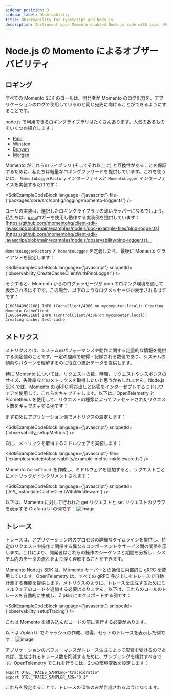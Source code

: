 ```yaml
---
sidebar_position: 3
sidebar_label: Observability
title: Observability for TypeScript and Node.js
description: Instrument your Momento-enabled Node.js code with Logs, Metrics, and Traces
---
```



# Node.js の Momento によるオブザーバビリティ

## ロギング

すべての Momento SDK のゴールは、開発者が Momento のログ出力を、アプリケーションのログで使用しているのと同じ宛先に向けることができるようにすることです。

node.js で利用できるロギングライブラリはたくさんあります。人気のあるものをいくつか紹介します：

- [Pino](https://github.com/pinojs/pino)
- [Winston](https://github.com/winstonjs/winston)
- [Bunyan](https://github.com/trentm/node-bunyan)
- [Morgan](https://github.com/expressjs/morgan)

Momento がこれらのライブラリ (そしてそれ以上に) と互換性があることを保証するために、私たちは軽量なロギングファサードを提供しています。これを使うには、 `MomentoLoggerFactory` インターフェイスと `MomentoLogger` インターフェイスを実装するだけです：

<SdkExampleCodeBlock language={'javascript'} file={'packages/core/src/config/logging/momento-logger.ts'} />

ユーザの実装は、選択したロギングライブラリの薄いラッパーになるでしょう。私たちは、[`pino`](https://github.com/pinojs/pino)ロガーを使用し動作する実装例を提供しています： [https://github.com/momentohq/client-sdk-javascript/blob/main/examples/nodejs/doc-example-files/pino-logger.ts](https://github.com/momentohq/client-sdk-javascript/blob/main/examples/nodejs/observability/pino-logger.ts)。

`MomentoLoggerFactory` と `MomentoLogger` を定義したら、最後に Momento クライアントを設定します：

<SdkExampleCodeBlock language={'javascript'} snippetId={'observability_CreateCacheClientWithPinoLogger'} />

そうすると、Momento からのログメッセージが pino のロギング環境を通して表示されるはずです。この場合、以下のようなログメッセージが表示されるはずです：

```
[1685649962168] INFO (CacheClient/4386 on mycomputer.local): Creating Momento CacheClient
[1685649962168] INFO (ControlClient/4386 on mycomputer.local): Creating cache: test-cache
```

## メトリクス
メトリクスとは、システムのパフォーマンスや動作に関する定量的な情報を提供する測定値のことです。一定の間隔で取得・記録される数値であり、システムの傾向やパターンを理解するのに役立つ統計データを提供します。

特に Momento については、リクエストの数、時間、リクエストやレスポンスのサイズ、失敗率などのメトリクスを取得したいと思うかもしれません。Node.js SDK では、Momento の gRPC 呼び出しと応答をインターセプトするミドルウェアを使用して、これらをキャプチャします。以下は、OpenTelemetry と Prometheus を使用して、リクエストの種類によってファセットされたリクエスト数をキャプチャする例です：

まず初めにアプリケーション側でメトリクスの設定します：

<SdkExampleCodeBlock language={'javascript'} snippetId={'observability_setupMetrics'} />

次に、メトリックを取得するミドルウェアを実装します：

<SdkExampleCodeBlock language={'javascript'} file={'examples/nodejs/observability/example-metric-middleware.ts'} />

Momento `CacheClient` を作成し、ミドルウェアを追加すると、リクエストごとにメトリックがインクリメントされます：

<SdkExampleCodeBlock language={'javascript'} snippetId={'API_InstantiateCacheClientWithMiddleware'} />

以下は、Momento に対して行われた get リクエストと set リクエストのグラフを表示する Grafana UI の例です：
![image](./images/grafana_screenshot.png)

## トレース
トレースは、アプリケーション内のプロセスの詳細なタイムラインを提供し、特定のリクエストや操作に関係する異なるコンポーネントやサービス間の関係を示します。これにより、開発者はこれらの操作のシーケンスと期間を分析し、システム内のデータの流れをより深く理解することができます。

Momento Node.js SDK は、Momento サーバーとの通信に内部的に gRPC を使用しています。OpenTelemetry は、すべての gRPC 呼び出しをトレースで自動計測する機能を提供します。メトリクスのように、トレースを生成するためにミドルウェアのコードを追加する必要はありません。以下は、これらのコールのトレースを自動的に生成し、Zipkin にエクスポートする例です：

<SdkExampleCodeBlock language={'javascript'} snippetId={'observability_setupTracing'} />

これは Momento を組み込んだコードの前に実行する必要があります。

以下は Zipkin UI でキャッシュの作成、取得、セットのトレースを表示した例です：
![image](./images/zipkin_screenshot.png)

アプリケーションのパフォーマンスがトレース生成によって影響を受けるのであれば、生成されるトレース数を削減するために、サンプリングを検討すべきです。OpenTelemetry でこれを行うには、2つの環境変数を設定します：

```cli
export OTEL_TRACES_SAMPLER="traceidratio"
export OTEL_TRACES_SAMPLER_ARG="0.1"
```
これらを設定することで、トレースの10％のみが作成されるようになります。
